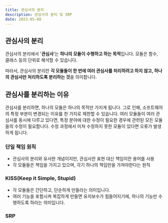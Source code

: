 ```yaml
---
title: 관심사의 분리
description: 관심사의 분리 및 SRP
date: 2023-05-08
---
```


## 관심사의 분리

관심사의 분리에서 '**관심사**'는 **하나의 모듈이 수행하고 하는 목적**입니다. 모듈은 함수, 클래스 등의 단위로 해석할 수 있습니다.

따라서, 관심사의 분리란 **각 모듈들이 한 번에 여러 관심사를 처리하려고 하지 않고, 하나의 관심사만 처리하도록 분리하는 것**을 의미합니다.

## 관심사를 분리하는 이유

관심사를 분리하면, 하나의 모듈은 하나의 목적만 가지게 됩니다. 그로 인해, 소프트웨어의 특정 부분이 변경되는 이유를 한 가지로 제한할 수 있습니다.
여러 모듈들이 여러 관심사를 동시에 다루고 있다면, 특정 분야에 대한 수정이 필요한 경우에 관련된 모든 모듈들의 수정이 필요합니다.
수정 과정에서 미처 수정하지 못한 모듈이 있다면 오류가 발생하게 됩니다.

### 단일 책임 원칙

- 관심사의 분리와 유사한 개념이지만, 관심사란 표현 대신 책임이란 용어를 사용
- 각 모듈들은 책임을 가지고 있으며, 각기 하나의 책임만을 가져야한다는 원칙

### KISS(Keep it Simple, Stupid)

- 각 모듈들은 간단하고, 단순하게 만들라는 의미입니다.
- 여러 기능을 포함시켜 복잡하게 만들면 유지보수가 힘들어지기에, 하나의 기능만 수행하도록 하라는 의미입니다.

### SRP